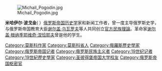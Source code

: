 [[File:Michail_Pogodin.jpg|thumb]]

'''米哈伊尔·波戈金'''({{lang-ru|Михаи́л Петро́вич Пого́дин}}  {{bd|1800年|11月23日|1875年|12月20}} ）[[俄罗斯帝国|俄罗斯帝国]][[历史学|历史学]]家和新闻工作者，曾一度主导俄罗斯史学，与俄罗斯帝国教育大臣[[谢尔盖·乌瓦罗夫|谢尔盖·乌瓦罗夫]]等人共同创立[[官方民族理論|官方民族理論]]。革命家[[谢尔盖·根纳季耶维奇·涅恰耶夫|谢尔盖·根纳季耶维奇·涅恰耶夫]]曾是他的学生。

[[Category:莫斯科作家|Category:莫斯科作家]]
[[Category:莫斯科省人|Category:莫斯科省人]]
[[Category:俄羅斯歷史學家|Category:俄羅斯歷史學家]]
[[Category:俄罗斯帝国记者|Category:俄罗斯帝国记者]]
[[Category:俄罗斯民族主义者|Category:俄罗斯民族主义者]]
[[Category:19世纪记者|Category:19世纪记者]]
[[Category:19世紀歷史學家|Category:19世紀歷史學家]]
[[Category:圣彼得堡帝国大学校友|Category:圣彼得堡帝国大学校友]]
[[Category:俄罗斯帝国枢密官|Category:俄罗斯帝国枢密官]]